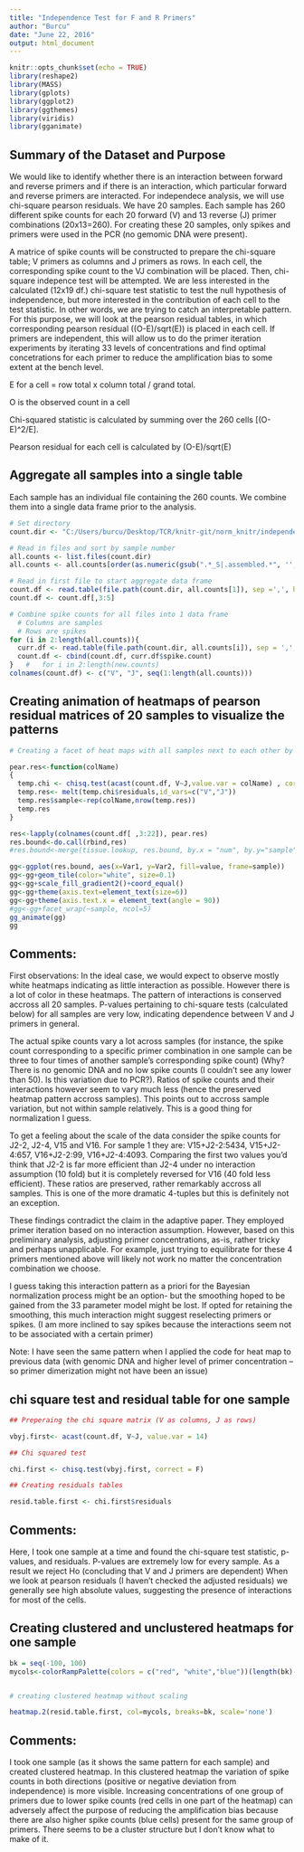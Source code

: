 ---
title: "Independence Test for F and R Primers"
author: "Burcu"
date: "June 22, 2016"
output: html_document
---

```{r setup, include=FALSE}
knitr::opts_chunk$set(echo = TRUE)
library(reshape2)
library(MASS)
library(gplots)
library(ggplot2)
library(ggthemes)
library(viridis)
library(gganimate)
```


## Summary of the Dataset and Purpose

We would like to identify whether there is an interaction between forward and reverse primers and if there is an interaction, which particular forward and reverse primers are interacted. For independece analysis, we will use chi-square pearson residuals. We have 20 samples. Each sample has 260 different spike counts for each 20 forward (V) and 13 reverse (J) primer combinations (20x13=260). For creating these 20 samples, only spikes and primers were used in the PCR (no gemomic DNA were present).

A matrice of spike counts will be constructed to prepare the chi-square table; V primers as columns and J primers as rows. In each cell, the corresponding spike count to the VJ combination will be placed. Then, chi-square indepence test will be attempted. We are less interested in the calculated (12x19 df.) chi-square test statistic to test the null hypothesis of independence, but more interested in the contribution of each cell to the test statistic. In other words, we are trying to catch an interpretable pattern. For this purpose, we will look at the pearson residual tables, in which corresponding pearson residual ((O-E)/sqrt(E)) is placed in each cell. If primers are independent, this will allow us to do the primer iteration experiments by iterating 33 levels of concentrations and find optimal concetrations for each primer to reduce the amplification bias to some extent at the bench level. 

E for a cell = row total x column total / grand total.

O is the observed count in a cell 

Chi-squared statistic is calculated by summing over the 260 cells [(O-E)^2/E].

Pearson residual for each cell is calculated by (O-E)/sqrt(E)


## Aggregate all samples into a single table

Each sample has an individual file containing the 260 counts. We combine them into a single data frame prior to the analysis. 

```{r cars}

# Set directory
count.dir <- "C:/Users/burcu/Desktop/TCR/knitr-git/norm_knitr/independence/160609_spike_counts_25bp/160609_only_spikes"

# Read in files and sort by sample number
all.counts <- list.files(count.dir)
all.counts <- all.counts[order(as.numeric(gsub(".*_S|.assembled.*", '', all.counts)))]

# Read in first file to start aggregate data frame
count.df <- read.table(file.path(count.dir, all.counts[1]), sep =',', header = T)
count.df <- count.df[,3:5]

# Combine spike counts for all files into 1 data frame
  # Columns are samples
  # Rows are spikes
for (i in 2:length(all.counts)){
  curr.df <- read.table(file.path(count.dir, all.counts[i]), sep = ',', header = T)
  count.df <- cbind(count.df, curr.df$spike.count)
}   #   for i in 2:length(new.counts)
colnames(count.df) <- c("V", "J", seq(1:length(all.counts)))
```

## Creating animation of heatmaps of pearson residual matrices of 20 samples to visualize the patterns


``` {r fig.show = "animate"}

# Creating a facet of heat maps with all samples next to each other by using ggplot

pear.res<-function(colName)
{
  temp.chi <- chisq.test(acast(count.df, V~J,value.var = colName) , correct = F)
  temp.res<- melt(temp.chi$residuals,id_vars=c("V","J"))
  temp.res$sample<-rep(colName,nrow(temp.res))
  temp.res
}

res<-lapply(colnames(count.df[ ,3:22]), pear.res)
res.bound<-do.call(rbind,res)
#res.bound<-merge(tissue.lookup, res.bound, by.x = "num", by.y="sample")

gg<-ggplot(res.bound, aes(x=Var1, y=Var2, fill=value, frame=sample))
gg<-gg+geom_tile(color="white", size=0.1)
gg<-gg+scale_fill_gradient2()+coord_equal()
gg<-gg+theme(axis.text=element_text(size=6))
gg<-gg+theme(axis.text.x = element_text(angle = 90))
#gg<-gg+facet_wrap(~sample, ncol=5)
gg_animate(gg)
gg

```
## Comments:

First observations: In the ideal case, we would expect to observe mostly white heatmaps indicating as little interaction as possible. However there is a lot of color in these heatmaps. The pattern of interactions is conserved accross all 20 samples. P-values pertaining to chi-square tests (calculated below) for all samples are very low, indicating dependence between V and J primers in general.

The actual spike counts vary a lot across samples (for instance, the spike count corresponding to a specific primer combination in one sample can be three to four times of another sample's corresponding spike count) (Why? There is no genomic DNA and no low spike counts (I couldn't see any lower than 50). Is this variation due to PCR?). Ratios of spike counts and their interactions however seem to vary much less (hence the preserved heatmap pattern accross samples). This points out to accross sample variation, but not within sample relatively. This is a good thing for normalization I guess. 

To get a feeling about the scale of the data consider the spike counts for J2-2, J2-4, V15 and V16. For sample 1 they are: V15+J2-2:5434, V15+J2-4:657, V16+J2-2:99, V16+J2-4:4093. Comparing the first two values you'd think that J2-2 is far more efficient than J2-4 under no interaction assumption (10 fold) but it is completely reversed for V16 (40 fold less efficient). These ratios are preserved, rather remarkably accross all samples.  This is one of the more dramatic 4-tuples but this is definitely not an exception.

These findings contradict the claim in the adaptive paper. They employed primer iteration based on no interaction assumption. However, based on this preliminary analysis, adjusting primer concentrations, as-is, rather tricky and perhaps unapplicable. For example, just trying to equilibrate for these 4 primers mentioned above will likely not work no matter the concentration combination we choose.

I guess taking this interaction pattern as a priori for the Bayesian normalization process might be an option- but the smoothing hoped to be gained from the 33 parameter model might be lost. If opted for retaining the smoothing, this much interaction might suggest reselecting primers or spikes. (I am more inclined to say spikes because the interactions seem not to be associated with a certain primer) 

Note: I have seen the same pattern when I applied the code for heat map to previous data (with genomic DNA and higher level of primer concentration -- so primer dimerization might not have been an issue)


## chi square test and residual table for one sample

``` {r}

## Preperaing the chi square matrix (V as columns, J as rows)

vbyj.first<- acast(count.df, V~J, value.var = 14)

## Chi squared test

chi.first <- chisq.test(vbyj.first, correct = F)

## Creating residuals tables

resid.table.first <- chi.first$residuals

```

## Comments: 

Here, I took one sample at a time and found the chi-square test statistic, p-values, and residuals. P-values are extremely low for every sample. As a result we reject Ho (concluding that V and J primers are dependent) When we look at pearson residuals (I haven't checked the adjusted residuals) we generally see high absolute values, suggesting the presence of interactions for most of the cells. 


## Creating clustered and unclustered heatmaps for one sample

``` {r}

bk = seq(-100, 100)
mycols<-colorRampPalette(colors = c("red", "white","blue"))(length(bk)-1)


# creating clustered heatmap without scaling

heatmap.2(resid.table.first, col=mycols, breaks=bk, scale='none') 

```

## Comments:

I took one sample (as it shows the same pattern for each sample) and created clustered heatmap. In this clustered heatmap the variation of spike counts in both directions (positive or negative deviation from independence) is more visible. Increasing concentrations of one group of primers due to lower spike counts (red cells in one part of the heatmap) can adversely affect the purpose of reducing the amplification bias because there are also higher spike counts (blue cells) present for the same group of primers. There seems to be a cluster structure but I don't know what to make of it.   


